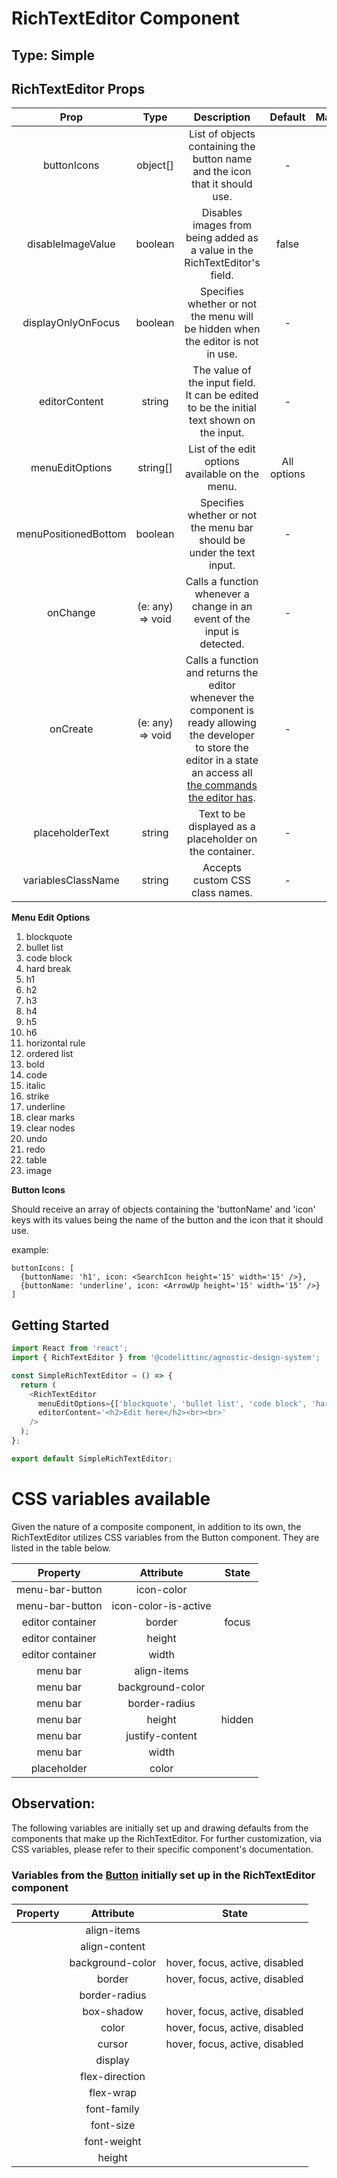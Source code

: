# RichTextEditor Component

## Type: Simple

## RichTextEditor Props

|         Prop         |       Type       |                                                                                                 Description                                                                                                 |   Default   | Mandatory |
| :------------------: | :--------------: | :---------------------------------------------------------------------------------------------------------------------------------------------------------------------------------------------------------: | :---------: | :-------: |
|     buttonIcons      |     object[]     |                                                                 List of objects containing the button name and the icon that it should use.                                                                 |      -      |   false   |
|   disableImageValue  |     boolean      |                                                                Disables images from being added as a value in the RichTextEditor's field.                                                                   |    false    |   false   |
|  displayOnlyOnFocus  |     boolean      |                                                               Specifies whether or not the menu will be hidden when the editor is not in use.                                                               |      -      |   false   |
|    editorContent     |      string      |                                                          The value of the input field. It can be edited to be the initial text shown on the input.                                                          |      -      |   false   |
|   menuEditOptions    |     string[]     |                                                                               List of the edit options available on the menu.                                                                               | All options |   false   |
| menuPositionedBottom |     boolean      |                                                                    Specifies whether or not the menu bar should be under the text input.                                                                    |      -      |   false   |
|       onChange       | (e: any) => void |                                                                  Calls a function whenever a change in an event of the input is detected.                                                                   |      -      |   false   |
|       onCreate       | (e: any) => void | Calls a function and returns the editor whenever the component is ready allowing the developer to store the editor in a state an access all [the commands the editor has](https://tiptap.dev/api/commands). |      -      |   false   |
|   placeholderText    |      string      |                                                                           Text to be displayed as a placeholder on the container.                                                                           |      -      |   false   |
|  variablesClassName  |      string      |                                                                                       Accepts custom CSS class names.                                                                                       |      -      |   false   |

**Menu Edit Options**

1. blockquote
2. bullet list
3. code block
4. hard break
5. h1
6. h2
7. h3
8. h4
9. h5
10. h6
11. horizontal rule
12. ordered list
13. bold
14. code
15. italic
16. strike
17. underline
18. clear marks
19. clear nodes
20. undo
21. redo
22. table
23. image

**Button Icons**

Should receive an array of objects containing the 'buttonName' and 'icon' keys with its values being the name of the button and the icon that it should use.

example:

```
buttonIcons: [
  {buttonName: 'h1', icon: <SearchIcon height='15' width='15' />},
  {buttonName: 'underline', icon: <ArrowUp height='15' width='15' />}
]
```

## Getting Started

```javascript
import React from 'react';
import { RichTextEditor } from '@codelittinc/agnostic-design-system';

const SimpleRichTextEditor = () => {
  return (
    <RichTextEditor
      menuEditOptions={['blockquote', 'bullet list', 'code block', 'hard break', 'h1', 'redo']}
      editorContent='<h2>Edit here</h2><br><br>'
    />
  );
};

export default SimpleRichTextEditor;
```

# CSS variables available

Given the nature of a composite component, in addition to its own, the RichTextEditor utilizes CSS variables from the Button component.
They are listed in the table below.

|     Property     |      Attribute       | State  |
| :--------------: | :------------------: | :----: |
| menu-bar-button  |      icon-color      |        |
| menu-bar-button  | icon-color-is-active |        |
| editor container |        border        | focus  |
| editor container |        height        |        |
| editor container |        width         |        |
|     menu bar     |     align-items      |        |
|     menu bar     |   background-color   |        |
|     menu bar     |    border-radius     |        |
|     menu bar     |        height        | hidden |
|     menu bar     |   justify-content    |        |
|     menu bar     |        width         |        |
|   placeholder    |        color         |        |

## Observation:

The following variables are initially set up and drawing defaults from the components that make up the RichTextEditor.
For further customization, via CSS variables, please refer to their specific component's documentation.

### Variables from the [Button](https://design-system.codelitt.dev/?path=/docs/components-button--neutral) initially set up in the RichTextEditor component

| Property |    Attribute     |             State              |
| :------: | :--------------: | :----------------------------: |
|          |   align-items    |                                |
|          |  align-content   |                                |
|          | background-color | hover, focus, active, disabled |
|          |      border      | hover, focus, active, disabled |
|          |  border-radius   |                                |
|          |    box-shadow    | hover, focus, active, disabled |
|          |      color       | hover, focus, active, disabled |
|          |      cursor      | hover, focus, active, disabled |
|          |     display      |                                |
|          |  flex-direction  |                                |
|          |    flex-wrap     |                                |
|          |   font-family    |                                |
|          |    font-size     |                                |
|          |   font-weight    |                                |
|          |      height      |                                |
